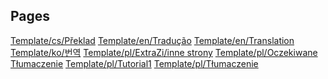 
== Pages ==
[[Template/cs/Překlad]]
[[Template/en/Tradução]]
[[Template/en/Translation]]
[[Template/ko/번역]]
[[Template/pl/ExtraZi/inne strony]]
[[Template/pl/Oczekiwane Tłumaczenie]]
[[Template/pl/Tutorial1]]
[[Template/pl/Tłumaczenie]]
